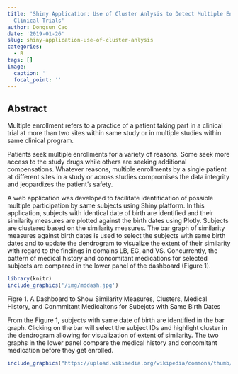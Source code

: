 ```yaml
---
title: 'Shiny Application: Use of Cluster Anlysis to Detect Multiple Enrollments in
  Clinical Trials'
author: Dongsun Cao
date: '2019-01-26'
slug: shiny-application-use-of-cluster-anlysis
categories:
  - R
tags: []
image:
  caption: ''
  focal_point: ''
---
```


## Abstract
Multiple enrollment refers to a practice of a patient taking part in a clinical trial at more than two sites within same study or in multiple studies within same clinical program.

Patients seek multiple enrollments for a variety of reasons. Some seek more access to the study drugs while others are seeking additional compensations. Whatever reasons, multiple enrollments by a single patient at different sites in a study or across studies compromises the data integrity and jeopardizes the patient’s safety.

A web application was developed to facilitate identification of possible multiple participation by same subjects using Shiny platform. In this application, subjects with identical date of birth are identified and their similarity measures are plotted against the birth dates using Plotly. Subjects are clustered based on the similarity measures. The bar graph of similarity measures against birth dates is used to select the subjects with same birth dates and to update the dendrogram to visualize the extent of their similarity with regard to the findings in domains LB, EG, and VS. Concurrently, the pattern of medical history and concomitant medications for selected subjects are compared in the lower panel of the dashboard (Figure 1).


```r
library(knitr)  
include_graphics('/img/mddash.jpg') 

```

Figre 1. A Dashboard to Show Similarity Measures, Clusters, Medical History, and Conmmitant Medicaitons for Subejcts with Same Birth Dates

From the Figure 1, subjects with same date of birth are identified in the bar graph.  Clicking on the bar will select the subject IDs and highlight cluster in the dendrogram allowing for visualization of extent of similarity. The two graphs in the lower panel compare the medical history and concomitant medication before they get enrolled.

<!-- ![](https://unsplash.com/photos/lFHPiO7OFWE)](https://www.youtube.com/watch?v=xyz) -->
<!-- This is an R Markdown document. Markdown is a simple formatting syntax for authoring HTML, PDF, and MS Word documents. For more details on using R Markdown see <http://rmarkdown.rstudio.com>. -->

<!-- <iframe width="560" height="315" src="https://www.youtube.com/embed/6A5EpqqDOdk" frameborder="0" allowfullscreen></iframe> -->

<!-- When you click the **Knit** button a document will be generated that includes both content as well as the output of any embedded R code chunks within the document. You can embed an R code chunk like this: -->



```r

include_graphics("https://upload.wikimedia.org/wikipedia/commons/thumb/2/2e/MC_Drei-Finger-Faultier.jpg/330px-MC_Drei-Finger-Faultier.jpg")
```